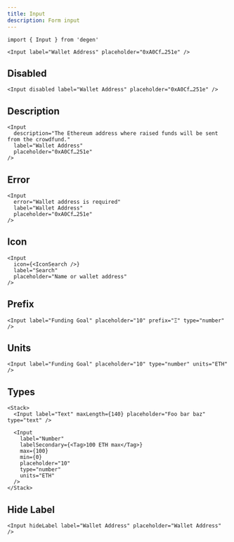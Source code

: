```yaml
---
title: Input
description: Form input
---
```


```tsx
import { Input } from 'degen'
```

```tsx live=true expand=true
<Input label="Wallet Address" placeholder="0xA0Cf…251e" />
```

## Disabled

```tsx live=true
<Input disabled label="Wallet Address" placeholder="0xA0Cf…251e" />
```

## Description

```tsx live=true
<Input
  description="The Ethereum address where raised funds will be sent from the crowdfund."
  label="Wallet Address"
  placeholder="0xA0Cf…251e"
/>
```

## Error

```tsx live=true
<Input
  error="Wallet address is required"
  label="Wallet Address"
  placeholder="0xA0Cf…251e"
/>
```

## Icon

```tsx live=true
<Input
  icon={<IconSearch />}
  label="Search"
  placeholder="Name or wallet address"
/>
```

## Prefix

```tsx live=true
<Input label="Funding Goal" placeholder="10" prefix="Ξ" type="number" />
```

## Units

```tsx live=true
<Input label="Funding Goal" placeholder="10" type="number" units="ETH" />
```

## Types

```tsx live=true
<Stack>
  <Input label="Text" maxLength={140} placeholder="Foo bar baz" type="text" />

  <Input
    label="Number"
    labelSecondary={<Tag>100 ETH max</Tag>}
    max={100}
    min={0}
    placeholder="10"
    type="number"
    units="ETH"
  />
</Stack>
```

## Hide Label

```tsx live=true
<Input hideLabel label="Wallet Address" placeholder="Wallet Address" />
```
